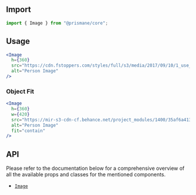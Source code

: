 ## Import

```js
import { Image } from "@prismane/core";
```

## Usage

```jsx
<Image
  h={360}
  src="https://cdn.fstoppers.com/styles/full/s3/media/2017/09/10/1_use_psychology_to_take_better_photographs.jpeg"
  alt="Person Image"
/>
```

### Object Fit

```jsx
<Image
  h={360}
  w={420}
  src="https://mir-s3-cdn-cf.behance.net/project_modules/1400/35af6a41332353.57a1ce913e889.jpg"
  alt="Person Image"
  fit="contain"
/>
```

## API

Please refer to the documentation below for a comprehensive overview of all the available props and classes for the mentioned components.

- [`Image`](/docs/components-api/image-api)
